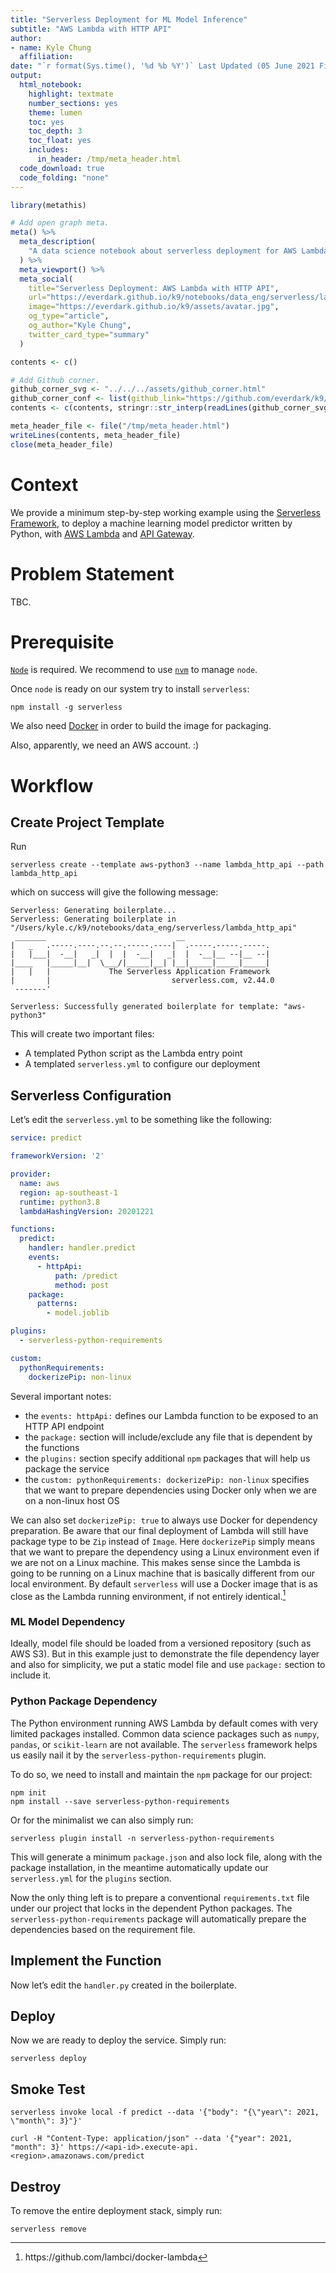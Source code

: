 ```yaml
---
title: "Serverless Deployment for ML Model Inference"
subtitle: "AWS Lambda with HTTP API"
author:
- name: Kyle Chung
  affiliation:
date: "`r format(Sys.time(), '%d %b %Y')` Last Updated (05 June 2021 First Uploaded)"
output:
  html_notebook:
    highlight: textmate
    number_sections: yes
    theme: lumen
    toc: yes
    toc_depth: 3
    toc_float: yes
    includes:
      in_header: /tmp/meta_header.html
  code_download: true
  code_folding: "none"
---
```


```r
library(metathis)

# Add open graph meta.
meta() %>%
  meta_description(
    "A data science notebook about serverless deployment for AWS Lambda with HTTP API."
  ) %>%
  meta_viewport() %>%
  meta_social(
    title="Serverless Deployment: AWS Lambda with HTTP API",
    url="https://everdark.github.io/k9/notebooks/data_eng/serverless/lambda_http_api.nb.html",
    image="https://everdark.github.io/k9/assets/avatar.jpg",
    og_type="article",
    og_author="Kyle Chung",
    twitter_card_type="summary"
  )

contents <- c()

# Add Github corner.
github_corner_svg <- "../../../assets/github_corner.html"
github_corner_conf <- list(github_link="https://github.com/everdark/k9/tree/master/notebooks/data_eng/serverless")
contents <- c(contents, stringr::str_interp(readLines(github_corner_svg), github_corner_conf))

meta_header_file <- file("/tmp/meta_header.html")
writeLines(contents, meta_header_file)
close(meta_header_file)
```

# Context

We provide a minimum step-by-step working example using the [Serverless Framework](https://github.com/serverless/serverless),
to deploy a machine learning model predictor written by Python,
with [AWS Lambda](https://aws.amazon.com/lambda/?trkCampaign=acq_paid_search_brand&sc_channel=ps&sc_campaign=acquisition_SG&sc_publisher=Google&sc_category=Cloud%20Computing&sc_country=SG&sc_geo=APAC&sc_outcome=acq&sc_detail=%2Bamazon%20%2Bcloud%20%2Bservices&sc_content={adgroup}&sc_matchtype=b&sc_segment=476994412013&sc_medium=ACQ-P|PS-GO|Brand|Desktop|SU|Cloud%20Computing|Solution|SG|EN|Sitelink&s_kwcid=AL!4422!3!476994412013!b!!g!!%2Bamazon%20%2Bcloud%20%2Bservices&ef_id=Cj0KCQjw5PGFBhC2ARIsAIFIMNcyOLXdV8ZGN9mTRieTG8HLRNcAoIE3jkWHWr95FnXq_g6V4pw6VAAaAhcxEALw_wcB:G:s&s_kwcid=AL!4422!3!476994412013!b!!g!!%2Bamazon%20%2Bcloud%20%2Bservices) and [API Gateway](https://aws.amazon.com/api-gateway/).

# Problem Statement

TBC.

# Prerequisite

[`Node`](https://nodejs.org/en/) is required.
We recommend to use [`nvm`](https://github.com/nvm-sh/nvm) to manage `node`.

Once `node` is ready on our system try to install `serverless`:

```
npm install -g serverless
```

We also need [Docker](https://www.docker.com/) in order to build the image for packaging.

Also, apparently, we need an AWS account. :)

# Workflow

## Create Project Template

Run

```
serverless create --template aws-python3 --name lambda_http_api --path lambda_http_api
```

which on success will give the following message:

```
Serverless: Generating boilerplate...
Serverless: Generating boilerplate in "/Users/kyle.c/k9/notebooks/data_eng/serverless/lambda_http_api"
 _______                             __
|   _   .-----.----.--.--.-----.----|  .-----.-----.-----.
|   |___|  -__|   _|  |  |  -__|   _|  |  -__|__ --|__ --|
|____   |_____|__|  \___/|_____|__| |__|_____|_____|_____|
|   |   |             The Serverless Application Framework
|       |                           serverless.com, v2.44.0
 -------'

Serverless: Successfully generated boilerplate for template: "aws-python3"
```

This will create two important files:

- A templated Python script as the Lambda entry point
- A templated `serverless.yml` to configure our deployment

## Serverless Configuration

Let's edit the `serverless.yml` to be something like the following:

```yml
service: predict

frameworkVersion: '2'

provider:
  name: aws
  region: ap-southeast-1
  runtime: python3.8
  lambdaHashingVersion: 20201221

functions:
  predict:
    handler: handler.predict
    events:
      - httpApi:
          path: /predict
          method: post
    package:
      patterns:
        - model.joblib

plugins:
  - serverless-python-requirements

custom:
  pythonRequirements:
    dockerizePip: non-linux
```

Several important notes:

- the `events: httpApi:` defines our Lambda function to be exposed to an HTTP API endpoint
- the `package:` section will include/exclude any file that is dependent by the functions
- the `plugins:` section specify additional `npm` packages that will help us package the service
- the `custom: pythonRequirements: dockerizePip: non-linux` specifies that we want to prepare dependencies using Docker only when we are on a non-linux host OS

We can also set `dockerizePip: true` to always use Docker for dependency preparation.
Be aware that our final deployment of Lambda will still have package type to be `Zip` instead of `Image`.
Here `dockerizePip` simply means that we want to prepare the dependency using a Linux environment even if we are not on a Linux machine.
This makes sense since the Lambda is going to be running on a Linux machine that is basically different from our local environment.
By default `serverless` will use a Docker image that is as close as the Lambda running environment,
if not entirely identical.^[https://github.com/lambci/docker-lambda]

### ML Model Dependency

Ideally, model file should be loaded from a versioned repository (such as AWS S3).
But in this example just to demonstrate the file dependency layer and also for simplicity,
we put a static model file and use `package:` section to include it.

### Python Package Dependency

The Python environment running AWS Lambda by default comes with very limited packages installed.
Common data science packages such as `numpy`, `pandas`, or `scikit-learn` are not available.
The `serverless` framework helps us easily nail it by the `serverless-python-requirements` plugin.

To do so,
we need to install and maintain the `npm` package for our project:

```
npm init
npm install --save serverless-python-requirements
```

Or for the minimalist we can also simply run:

```
serverless plugin install -n serverless-python-requirements
```

This will generate a minimum `package.json` and also lock file,
along with the package installation,
in the meantime automatically update our `serverless.yml` for the `plugins` section.

Now the only thing left is to prepare a conventional `requirements.txt` file under our project that locks in the dependent Python packages.
The `serverless-python-requirements` package will automatically prepare the dependencies based on the requirement file.

## Implement the Function

Now let's edit the `handler.py` created in the boilerplate.

## Deploy

Now we are ready to deploy the service.
Simply run:

```
serverless deploy
```

## Smoke Test


```
serverless invoke local -f predict --data '{"body": "{\"year\": 2021, \"month\": 3}"}'
```

```
curl -H "Content-Type: application/json" --data '{"year": 2021, "month": 3}' https://<api-id>.execute-api.<region>.amazonaws.com/predict
```

## Destroy

To remove the entire deployment stack,
simply run:

```
serverless remove
```
